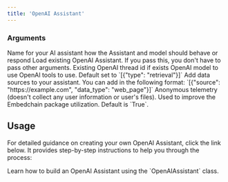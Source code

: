 ---
title: 'OpenAI Assistant'
---

### Arguments

<ParamField path="name" type="string">
  Name for your AI assistant
</ParamField>

<ParamField path="instructions" type="string">
  how the Assistant and model should behave or respond
</ParamField>

<ParamField path="assistant_id" type="string">
  Load existing OpenAI Assistant. If you pass this, you don't have to pass other arguments.
</ParamField>

<ParamField path="thread_id" type="string">
  Existing OpenAI thread id if exists
</ParamField>

<ParamField path="model" type="str" default="gpt-4-1106-preview">
  OpenAI model to use
</ParamField>

<ParamField path="tools" type="list">
  OpenAI tools to use. Default set to `[{"type": "retrieval"}]`
</ParamField>

<ParamField path="data_sources" type="list" default="[]">
  Add data sources to your assistant. You can add in the following format: `[{"source": "https://example.com", "data_type": "web_page"}]`
</ParamField>

<ParamField path="telemetry" type="boolean" default="True">
  Anonymous telemetry (doesn't collect any user information or user's files). Used to improve the Embedchain package utilization. Default is `True`.
</ParamField>

## Usage

For detailed guidance on creating your own OpenAI Assistant, click the link below. It provides step-by-step instructions to help you through the process:

<Card title="Guide to Creating Your OpenAI Assistant" icon="link" href="/examples/openai-assistant">
  Learn how to build an OpenAI Assistant using the `OpenAIAssistant` class.
</Card>
